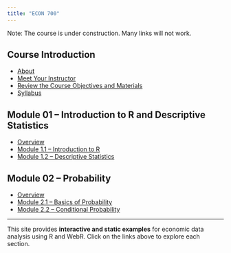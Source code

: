 ```yaml
---
title: "ECON 700"
---
```


Note: The course is under construction. Many links will not work.

## Course Introduction

<ul>
  <li><a href="about.qmd">About</a></li>
  <li><a href="instructor.qmd">Meet Your Instructor</a></li>
  <li><a href="objectives.qmd">Review the Course Objectives and Materials</a></li>
  <li><a href="syllabus.qmd">Syllabus</a></li>
</ul>

## Module 01 – Introduction to R and Descriptive Statistics

<ul>
  <li><a href="mod-1-overview.qmd">Overview</a></li>
  <li><a href="mod-1-1-intro-to-r.qmd">Module 1.1 – Introduction to R</a></li>
  <li><a href="mod-1-2-descriptive-stats.qmd">Module 1.2 – Descriptive Statistics</a></li>
</ul>

## Module 02 – Probability

<ul>
  <li><a href="mod-2-overview.qmd">Overview</a></li>
  <li><a href="mod-2-1-basics.qmd">Module 2.1 – Basics of Probability</a></li>
  <li><a href="mod-2-2-conditional.qmd">Module 2.2 – Conditional Probability</a></li>
</ul>

---

<p>This site provides <strong>interactive and static examples</strong> for economic data analysis using R and WebR. Click on the links above to explore each section.</p>




